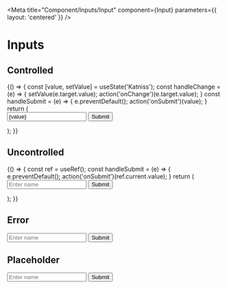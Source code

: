 

<Meta title="Component/Inputs/Input" 
    component={Input}
    parameters={{
        layout: 'centered'
    }}
/>


# Inputs

## Controlled 

<Canvas>
    <Story name="Controlled">
        {() => {
            const [value, setValue] = useState('Katniss');
            const handleChange = (e) => { setValue(e.target.value); action('onChange')(e.target.value); }
            const handleSubmit = (e) => { e.preventDefault(); action('onSubmit')(value); }
            return (
                <form onSubmit={handleSubmit} className="w-96 flex flex-row space-x-2">
                    <Input type="text" value={value} onChange={handleChange} placeholder="Enter name"/>
                    <Button>Submit</Button>
                </form>
            );
        }}
    </Story>
</Canvas>

## Uncontrolled

<Canvas>
    <Story name="Uncontrolled">
        {() => {
            const ref = useRef();
            const handleSubmit = (e) => { e.preventDefault(); action('onSubmit')(ref.current.value); }
            return (
                <form onSubmit={handleSubmit} className="w-96 flex flex-row space-x-2">
                    <Input type="text" ref={ref} defaultValue="Katniss" placeholder="Enter name"/>
                    <Button>Submit</Button>
                </form>
            );
        }}
    </Story>
</Canvas>

## Error

<Canvas>
    <Story name="Error">
        <form className="w-96 flex flex-row space-x-2">
            <Input type="text" error={true} defaultValue="" placeholder="Enter name"/>
            <Button>Submit</Button>
        </form>
    </Story>
</Canvas>

## Placeholder

<Canvas>
    <Story name="Placeholder">
        <form className="w-96 flex flex-row space-x-2">
            <Input type="text" defaultValue="" placeholder="Enter name"/>
            <Button>Submit</Button>
        </form>
    </Story>
</Canvas>
